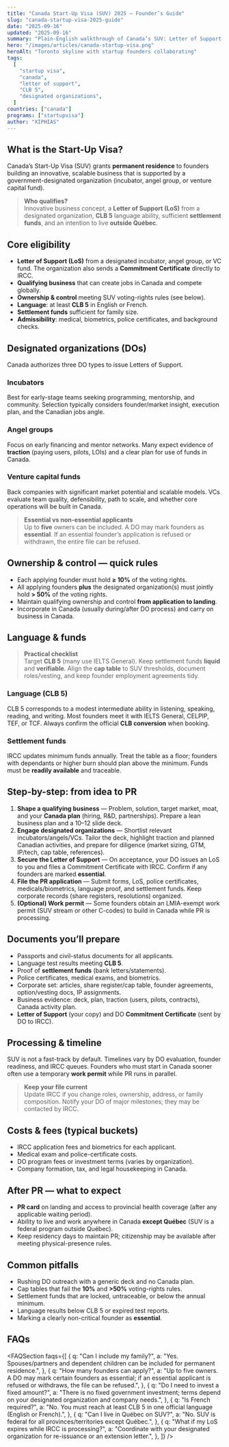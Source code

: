 ```yaml
---
title: "Canada Start-Up Visa (SUV) 2025 — Founder’s Guide"
slug: "canada-startup-visa-2025-guide"
date: "2025-09-16"
updated: "2025-09-16"
summary: "Plain-English walkthrough of Canada’s SUV: Letter of Support, CLB 5, funds, ownership rules, timeline, and FAQs."
hero: "/images/articles/canada-startup-visa.png"
heroAlt: "Toronto skyline with startup founders collaborating"
tags:
  [
    "startup visa",
    "canada",
    "letter of support",
    "CLB 5",
    "designated organizations",
  ]
countries: ["canada"]
programs: ["startupvisa"]
author: "XIPHIAS"
---
```


## What is the Start-Up Visa?

Canada’s Start-Up Visa (SUV) grants **permanent residence** to founders building an innovative, scalable business that is supported by a government-designated organization (incubator, angel group, or venture capital fund).

> **Who qualifies?**  
> Innovative business concept, a **Letter of Support (LoS)** from a designated organization, **CLB 5** language ability, sufficient **settlement funds**, and an intention to live **outside Québec**.

## Core eligibility

- **Letter of Support (LoS)** from a designated incubator, angel group, or VC fund. The organization also sends a **Commitment Certificate** directly to IRCC.
- **Qualifying business** that can create jobs in Canada and compete globally.
- **Ownership & control** meeting SUV voting-rights rules (see below).
- **Language**: at least **CLB 5** in English or French.
- **Settlement funds** sufficient for family size.
- **Admissibility**: medical, biometrics, police certificates, and background checks.

## Designated organizations (DOs)

Canada authorizes three DO types to issue Letters of Support.

### Incubators

Best for early-stage teams seeking programming, mentorship, and community. Selection typically considers founder/market insight, execution plan, and the Canadian jobs angle.

### Angel groups

Focus on early financing and mentor networks. Many expect evidence of **traction** (paying users, pilots, LOIs) and a clear plan for use of funds in Canada.

### Venture capital funds

Back companies with significant market potential and scalable models. VCs evaluate team quality, defensibility, path to scale, and whether core operations will be built in Canada.

> **Essential vs non-essential applicants**  
> Up to **five** owners can be included. A DO may mark founders as **essential**. If an essential founder’s application is refused or withdrawn, the entire file can be refused.

## Ownership & control — quick rules

- Each applying founder must hold **≥ 10%** of the voting rights.
- All applying founders **plus** the designated organization(s) must jointly hold **> 50%** of the voting rights.
- Maintain qualifying ownership and control **from application to landing**.
- Incorporate in Canada (usually during/after DO process) and carry on business in Canada.

## Language & funds

> **Practical checklist**  
> Target **CLB 5** (many use IELTS General). Keep settlement funds **liquid** and **verifiable**. Align the **cap table** to SUV thresholds, document roles/vesting, and keep founder employment agreements tidy.

### Language (CLB 5)

CLB 5 corresponds to a modest intermediate ability in listening, speaking, reading, and writing. Most founders meet it with IELTS General, CELPIP, TEF, or TCF. Always confirm the official **CLB conversion** when booking.

### Settlement funds

IRCC updates minimum funds annually. Treat the table as a floor; founders with dependants or higher burn should plan above the minimum. Funds must be **readily available** and traceable.

## Step-by-step: from idea to PR

1. **Shape a qualifying business** — Problem, solution, target market, moat, and your **Canada plan** (hiring, R&D, partnerships). Prepare a lean business plan and a 10–12 slide deck.
2. **Engage designated organizations** — Shortlist relevant incubators/angels/VCs. Tailor the deck, highlight traction and planned Canadian activities, and prepare for diligence (market sizing, GTM, IP/tech, cap table, references).
3. **Secure the Letter of Support** — On acceptance, your DO issues an LoS to you and files a Commitment Certificate with IRCC. Confirm if any founders are marked **essential**.
4. **File the PR application** — Submit forms, LoS, police certificates, medicals/biometrics, language proof, and settlement funds. Keep corporate records (share registers, resolutions) organized.
5. **(Optional) Work permit** — Some founders obtain an LMIA-exempt work permit (SUV stream or other C-codes) to build in Canada while PR is processing.

## Documents you’ll prepare

- Passports and civil-status documents for all applicants.
- Language test results meeting **CLB 5**.
- Proof of **settlement funds** (bank letters/statements).
- Police certificates, medical exams, and biometrics.
- Corporate set: articles, share register/cap table, founder agreements, option/vesting docs, IP assignments.
- Business evidence: deck, plan, traction (users, pilots, contracts), Canada activity plan.
- **Letter of Support** (your copy) and DO **Commitment Certificate** (sent by DO to IRCC).

## Processing & timeline

SUV is not a fast-track by default. Timelines vary by DO evaluation, founder readiness, and IRCC queues. Founders who must start in Canada sooner often use a temporary **work permit** while PR runs in parallel.

> **Keep your file current**  
> Update IRCC if you change roles, ownership, address, or family composition. Notify your DO of major milestones; they may be contacted by IRCC.

## Costs & fees (typical buckets)

- IRCC application fees and biometrics for each applicant.
- Medical exam and police-certificate costs.
- DO program fees or investment terms (varies by organization).
- Company formation, tax, and legal housekeeping in Canada.

## After PR — what to expect

- **PR card** on landing and access to provincial health coverage (after any applicable waiting period).
- Ability to live and work anywhere in Canada **except Québec** (SUV is a federal program outside Québec).
- Keep residency days to maintain PR; citizenship may be available after meeting physical-presence rules.

## Common pitfalls

- Rushing DO outreach with a generic deck and no Canada plan.
- Cap tables that fail the **10%** and **>50%** voting-rights rules.
- Settlement funds that are locked, untraceable, or below the annual minimum.
- Language results below CLB 5 or expired test reports.
- Marking a clearly non-critical founder as **essential**.

## FAQs

<FAQSection
  faqs={[
    {
      q: "Can I include my family?",
      a: "Yes. Spouses/partners and dependent children can be included for permanent residence.",
    },
    {
      q: "How many founders can apply?",
      a: "Up to five owners. A DO may mark certain founders as essential; if an essential applicant is refused or withdraws, the file can be refused.",
    },
    {
      q: "Do I need to invest a fixed amount?",
      a: "There is no fixed government investment; terms depend on your designated organization and company needs.",
    },
    {
      q: "Is French required?",
      a: "No. You must reach at least CLB 5 in one official language (English or French).",
    },
    {
      q: "Can I live in Québec on SUV?",
      a: "No. SUV is federal for all provinces/territories except Québec.",
    },
    {
      q: "What if my LoS expires while IRCC is processing?",
      a: "Coordinate with your designated organization for re-issuance or an extension letter.",
    },
  ]}
/>
